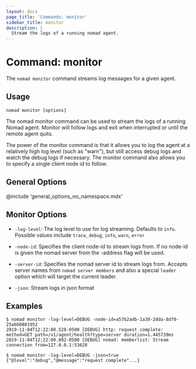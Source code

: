 ```yaml
---
layout: docs
page_title: 'Commands: monitor'
sidebar_title: monitor
description: |
  Stream the logs of a running nomad agent.
---
```


# Command: monitor

The `nomad monitor` command streams log messages for a given agent.

## Usage

```plaintext
nomad monitor [options]
```

The nomad monitor command can be used to stream the logs of a
running Nomad agent. Monitor will follow logs and exit when
interrupted or until the remote agent quits.

The power of the monitor command is that it allows you to log
the agent at a relatively high log level (such as "warn"),
but still access debug logs and watch the debug logs if necessary.
The monitor command also allows you to specify a single client node id to follow.

## General Options

@include 'general_options_no_namespace.mdx'

## Monitor Options

- `-log-level`: The log level to use for log streaming. Defaults to `info`.
  Possible values include `trace`, `debug`, `info`, `warn`, `error`

- `-node-id`: Specifies the client node-id to stream logs from. If no
  node-id is given the nomad server from the -address flag will be used.

- `-server-id`: Specifies the nomad server id to stream logs from. Accepts
  server names from `nomad server members` and also a special `leader` option
  which will target the current leader.

- `-json`: Stream logs in json format

## Examples

```shell-session
$ nomad monitor -log-level=DEBUG -node-id=a57b2adb-1a30-2dda-8df0-25abb0881952
2019-11-04T12:22:08.528-0500 [DEBUG] http: request complete: method=GET path=/v1/agent/health?type=server duration=1.445739ms
2019-11-04T12:22:09.892-0500 [DEBUG] nomad: memberlist: Stream connection from=127.0.0.1:53628

$ nomad monitor -log-level=DEBUG -json=true
{"@level":"debug","@message":"request complete"...}

```
